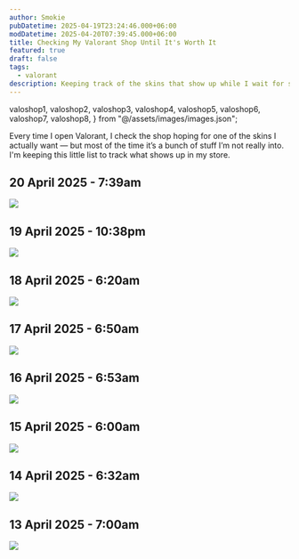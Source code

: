 ```yaml
---
author: Smokie
pubDatetime: 2025-04-19T23:24:46.000+06:00
modDatetime: 2025-04-20T07:39:45.000+06:00
title: Checking My Valorant Shop Until It's Worth It
featured: true
draft: false
tags:
  - valorant
description: Keeping track of the skins that show up while I wait for something actually worth spending on. The skins I want are mostly the Spectrum Classic, Prelude to Chaos Vandal and Neo-Frontier Sheriff.
---
```


  valoshop1,
  valoshop2,
  valoshop3,
  valoshop4,
  valoshop5,
  valoshop6,
  valoshop7,
  valoshop8,
} from "@/assets/images/images.json";

Every time I open Valorant, I check the shop hoping for one of the skins I actually want — but most of the time it’s a bunch of stuff I’m not really into. I'm keeping this little list to track what shows up in my store.

## 20 April 2025 - 7:39am

<Image src={valoshop8} loading="eager" />

## 19 April 2025 - 10:38pm

<Image src={valoshop7} />

## 18 April 2025 - 6:20am

<Image src={valoshop6} />

## 17 April 2025 - 6:50am

<Image src={valoshop5} />

## 16 April 2025 - 6:53am

<Image src={valoshop4} />

## 15 April 2025 - 6:00am

<Image src={valoshop3} />

## 14 April 2025 - 6:32am

<Image src={valoshop2} />

## 13 April 2025 - 7:00am

<Image src={valoshop1} />
